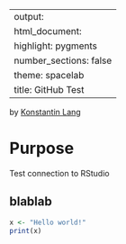 
---
output:
  html_document:
    highlight: pygments
    number_sections: false
    theme: spacelab
title: GitHub Test
---

<!-- author information -->
<div>
by <a href="mailto:firstname.lastname [@] outlook.com">Konstantin Lang</a>
</div>

# Purpose
Test connection to RStudio

## blablab

```r
x <- "Hello world!"
print(x)
```
